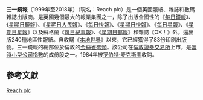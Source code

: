 {{Expand language|1=en|time=2020-09-01T13:43:34+00:00}}
{{Infobox company
| name = 三一鏡報
| type = [[公眾有限公司|公眾有限公司]]
| traded_as = {{LSE|RCH}}
| key_people = 尼古拉斯·普萊特約翰<small>([[董事会|董事会]][[董事長|董事長]])</small><br>吉姆·姆倫 <small>([[首席执行官|首席执行官]])</small>
| industry = [[出版|出版]]
| products = 國家性與地區性[[報紙|報紙]]與[[杂志|杂志]]
| revenue = [[英镑|£]]623.2 百萬 (2017)<ref name=prelims>{{cite web|url=http://www.trinitymirror.com/images/Matt/2017_Annual_Report.pdf|title=Annual Report 2017|publisher=Trinity Mirror|accessdate=11 April 2018|archive-date=2018-03-06|archive-url=https://web.archive.org/web/20180306082541/http://www.trinitymirror.com/images/Matt/2017_Annual_Report.pdf|dead-url=yes}}</ref>
| operating_income = [[英镑|£]]97.9 百萬 (2017)<ref name=prelims/>
| net_income = [[英镑|£]]62.8 百萬 (2017)<ref name=prelims/>
| num_employees = 5,067 (2017)<ref name=prelims/>
| subsid = {{tsl|en|Local World||Local World}}
| foundation = 1903
| location = 英國英格蘭倫敦，[[加拿大广场一号|加拿大广场一号]]<ref>{{cite news|last1=Massey|first1=Jon|title=Trinity Mirror pledges its future to Canary Wharf for a further 10 years|url=http://www.wharf.co.uk/news/business/trinity-mirror-pledges-future-canary-10982740|accessdate=24 October 2017|work=The Wharf|date=3 March 2016|archive-date=2017-10-25|archive-url=https://web.archive.org/web/20171025074152/http://www.wharf.co.uk/news/business/trinity-mirror-pledges-future-canary-10982740|dead-url=no}}</ref>
| homepage = {{url|https://www.reachplc.com/}}
}}

'''三一鏡報'''（1999年至2018年）（現名：Reach plc）是一個英國報紙、雜誌和數碼雜誌出版商。是英國幾個最大的報業集團之一，除了出版全國性的《[[每日鏡報|每日鏡報]]》、《[[星期日鏡報|星期日鏡報]]》、《[[星期日人民報|星期日人民報]]》、《[[每日快報|每日快報]]》、《[[星期日快報|星期日快報]]》、《[[每日星報|每日星報]]》、《[[星期日星報|星期日星報]]》以及蘇格蘭《[[每日紀事報|每日紀事報]]》、《[[星期日郵報|星期日郵報]]》和雜誌《OK！》外，還出版240種地區性報紙。自收購《[[本地世界|本地世界]]》以來，它已經獲得了83份印刷出版物。三一鏡報的總部位於倫敦的[[金絲雀碼頭|金絲雀碼頭]]。該公司在[[倫敦證券交易所|倫敦證券交易所]]上市，是[[富時小型公司指數|富時小型公司指數]]的成份股之一。1984年被[[罗伯特·麦克斯韦|罗伯特·麦克斯韦]]收购。

== 參考文獻 ==
{{reflist}}

[[Category:三一鏡報|Reach plc]]